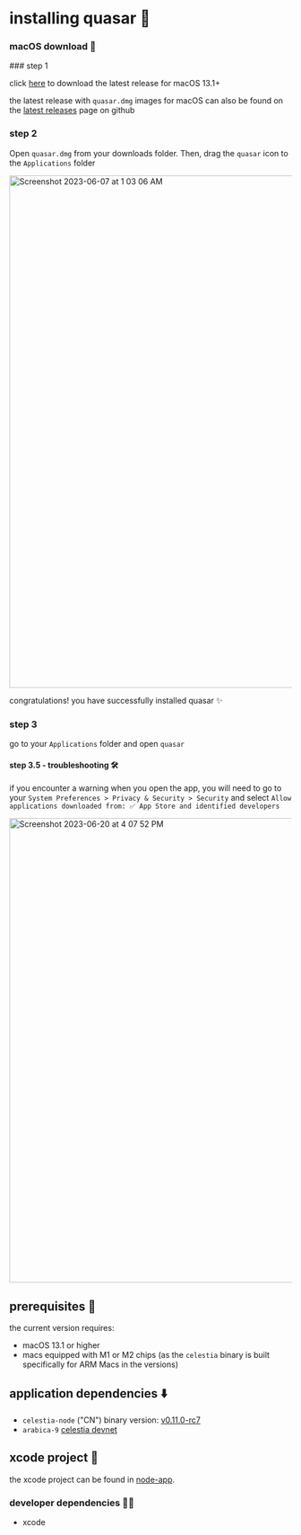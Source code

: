 # installing quasar 🚀

### macOS download 💾

 
<Steps>
### step 1

click [here](https://github.com/jcstein/node-app/releases/download/quasar_v0.2.0-alpha_CN-v0.11.0-rc7_Arabica/quasar.dmg) to download the latest release for macOS 13.1+

the latest release with `quasar.dmg`
images for macOS can also be found on the
[latest releases](https://github.com/jcstein/node-app/releases/latest) page on github

### step 2
 
Open `quasar.dmg` from your downloads folder.
Then, drag the `quasar` icon to the `Applications` folder

<img width="912" alt="Screenshot 2023-06-07 at 1 03 06 AM" src="https://github.com/jcstein/node-app/assets/46639943/d5eee61f-bdbc-43da-85c0-b1b15b1af97b" />

congratulations! you have successfully installed quasar ✨

### step 3

go to your `Applications` folder and open `quasar`

#### step 3.5 - troubleshooting 🛠️

if you encounter a warning when you open the app, you will need to go to your
`System Preferences > Privacy & Security > Security` and select `Allow applications downloaded from: ✅ App Store and identified developers`

<img width="827" alt="Screenshot 2023-06-20 at 4 07 52 PM" src="https://github.com/jcstein/node-app/assets/46639943/4027fcb2-fad2-436a-a051-9cca6f5b9742" />
</Steps>

## prerequisites 🧱

the current version requires:

* macOS 13.1 or higher
* macs equipped with M1 or M2 chips (as the `celestia` binary is built specifically for ARM Macs in the 
versions)

## application dependencies ⬇️

* `celestia-node` ("CN") binary version: [v0.11.0-rc7](https://github.com/celestiaorg/celestia-node/releases/tag/v0.11.0-rc7)
* `arabica-9` [celestia devnet](https://docs.celestia.org/nodes/arabica-devnet/)

## xcode project 🔨

the xcode project can be found in [node-app](https://github.com/jcstein/node-app).

### developer dependencies 👩‍💻

* xcode
